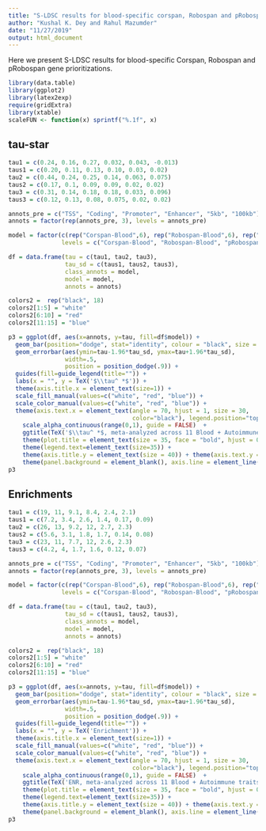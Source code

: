 ```yaml
---
title: "S-LDSC results for blood-specific corspan, Robospan and pRobospan gene prioritizations"
author: "Kushal K. Dey and Rahul Mazumder"
date: "11/27/2019"
output: html_document
---
```


Here we present S-LDSC results for blood-specific Corspan, Robospan and pRobospan gene prioritizations.

```r
library(data.table)
library(ggplot2)
library(latex2exp)
require(gridExtra)
library(xtable)
scaleFUN <- function(x) sprintf("%.1f", x)
```

## tau-star


```r
tau1 = c(0.24, 0.16, 0.27, 0.032, 0.043, -0.013)
taus1 = c(0.20, 0.11, 0.13, 0.10, 0.03, 0.02)
tau2 = c(0.44, 0.24, 0.25, 0.14, 0.063, 0.075)
taus2 = c(0.17, 0.1, 0.09, 0.09, 0.02, 0.02)
tau3 = c(0.31, 0.14, 0.18, 0.18, 0.033, 0.096)
taus3 = c(0.12, 0.13, 0.08, 0.075, 0.02, 0.02)

annots_pre = c("TSS", "Coding", "Promoter", "Enhancer", "5kb", "100kb")
annots = factor(rep(annots_pre, 3), levels = annots_pre)

model = factor(c(rep("Corspan-Blood",6), rep("Robospan-Blood",6), rep("pRobospan-Blood", 6)),
               levels = c("Corspan-Blood", "Robospan-Blood", "pRobospan-Blood"))

df = data.frame(tau = c(tau1, tau2, tau3),
                tau_sd = c(taus1, taus2, taus3),
                class_annots = model,
                model = model,
                annots = annots)

colors2 =  rep("black", 18)
colors2[1:5] = "white"
colors2[6:10] = "red"
colors2[11:15] = "blue"

p3 = ggplot(df, aes(x=annots, y=tau, fill=df$model)) +
  geom_bar(position="dodge", stat="identity", colour = "black", size = 1.3) +
  geom_errorbar(aes(ymin=tau-1.96*tau_sd, ymax=tau+1.96*tau_sd),
                width=.5,
                position = position_dodge(.9)) +
  guides(fill=guide_legend(title="")) +
  labs(x = "", y = TeX('$\\tau^ *$')) +
  theme(axis.title.x = element_text(size=1)) +
  scale_fill_manual(values=c("white", "red", "blue")) +
  scale_color_manual(values=c("white", "red", "blue")) +
  theme(axis.text.x = element_text(angle = 70, hjust = 1, size = 30,
                                   color="black"), legend.position="top") +
    scale_alpha_continuous(range(0,1), guide = FALSE)  +
    ggtitle(TeX('$\\tau^ *$, meta-analyzed across 11 Blood + Autoimmune traits')) + 
    theme(plot.title = element_text(size = 35, face = "bold", hjust = 0.5)) +
    theme(legend.text=element_text(size=35)) +
    theme(axis.title.y = element_text(size = 40)) + theme(axis.text.y = element_text(size = 40)) + 
    theme(panel.background = element_blank(), axis.line = element_line(colour = "black")) 
p3 


```

## Enrichments


```r
tau1 = c(19, 11, 9.1, 8.4, 2.4, 2.1)
taus1 = c(7.2, 3.4, 2.6, 1.4, 0.17, 0.09)
tau2 = c(26, 13, 9.2, 12, 2.7, 2.3)
taus2 = c(5.6, 3.1, 1.8, 1.7, 0.14, 0.08)
tau3 = c(23, 11, 7.7, 12, 2.6, 2.3)
taus3 = c(4.2, 4, 1.7, 1.6, 0.12, 0.07)

annots_pre = c("TSS", "Coding", "Promoter", "Enhancer", "5kb", "100kb")
annots = factor(rep(annots_pre, 3), levels = annots_pre)

model = factor(c(rep("Corspan-Blood",6), rep("Robospan-Blood",6), rep("pRobospan-Blood", 6)),
               levels = c("Corspan-Blood", "Robospan-Blood", "pRobospan-Blood"))

df = data.frame(tau = c(tau1, tau2, tau3),
                tau_sd = c(taus1, taus2, taus3),
                class_annots = model,
                model = model,
                annots = annots)

colors2 =  rep("black", 18)
colors2[1:5] = "white"
colors2[6:10] = "red"
colors2[11:15] = "blue"

p3 = ggplot(df, aes(x=annots, y=tau, fill=df$model)) +
  geom_bar(position="dodge", stat="identity", colour = "black", size = 1.3) +
  geom_errorbar(aes(ymin=tau-1.96*tau_sd, ymax=tau+1.96*tau_sd),
                width=.5,
                position = position_dodge(.9)) +
  guides(fill=guide_legend(title="")) +
  labs(x = "", y = TeX('Enrichment')) +
  theme(axis.title.x = element_text(size=1)) +
  scale_fill_manual(values=c("white", "red", "blue")) +
  scale_color_manual(values=c("white", "red", "blue")) +
  theme(axis.text.x = element_text(angle = 70, hjust = 1, size = 30,
                                   color="black"), legend.position="top") +
    scale_alpha_continuous(range(0,1), guide = FALSE)  +
    ggtitle(TeX('ENR, meta-analyzed across 11 Blood + Autoimmune traits')) + 
    theme(plot.title = element_text(size = 35, face = "bold", hjust = 0.5)) +
    theme(legend.text=element_text(size=35)) +
    theme(axis.title.y = element_text(size = 40)) + theme(axis.text.y = element_text(size = 40)) + 
    theme(panel.background = element_blank(), axis.line = element_line(colour = "black")) 
p3 

```
